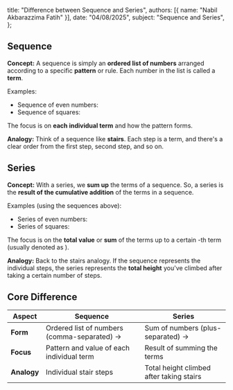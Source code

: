   title: "Difference between Sequence and Series",
  authors: [{ name: "Nabil Akbarazzima Fatih" }],
  date: "04/08/2025",
  subject: "Sequence and Series",
};

## Sequence

**Concept:**
A sequence is simply an **ordered list of numbers** arranged according to a specific **pattern** or rule. Each number in the list is called a **term**.

Examples:

- Sequence of even numbers: <InlineMath math="2, 4, 6, 8, \dots" />
- Sequence of squares: <InlineMath math="1, 4, 9, 16, \dots" />

The focus is on **each individual term** and how the pattern forms.

**Analogy:**
Think of a sequence like **stairs**. Each step is a term, and there's a clear order from the first step, second step, and so on.

## Series

**Concept:**
With a series, we **sum up** the terms of a sequence. So, a series is the **result of the cumulative addition** of the terms in a sequence.

Examples (using the sequences above):

- Series of even numbers: <InlineMath math="2 + 4 + 6 + 8 + \dots" />
- Series of squares: <InlineMath math="1 + 4 + 9 + 16 + \dots" />

The focus is on the **total value** or **sum** of the terms up to a certain <InlineMath math="n" />-th term (usually denoted as <InlineMath math="S_n" />).

**Analogy:**
Back to the stairs analogy. If the sequence represents the individual steps, the series represents the **total height** you've climbed after taking a certain number of steps.

## Core Difference

| Aspect      | Sequence                                                                                | Series                                                                           |
| ----------- | --------------------------------------------------------------------------------------- | -------------------------------------------------------------------------------- |
| **Form**    | Ordered list of numbers (comma-separated) -> <InlineMath math="U_1, U_2, U_3, \dots" /> | Sum of numbers (plus-separated) -> <InlineMath math="U_1 + U_2 + U_3 + \dots" /> |
| **Focus**   | Pattern and value of each individual term                                               | Result of summing the terms                                                      |
| **Analogy** | Individual stair steps                                                                  | Total height climbed after taking stairs                                         |
